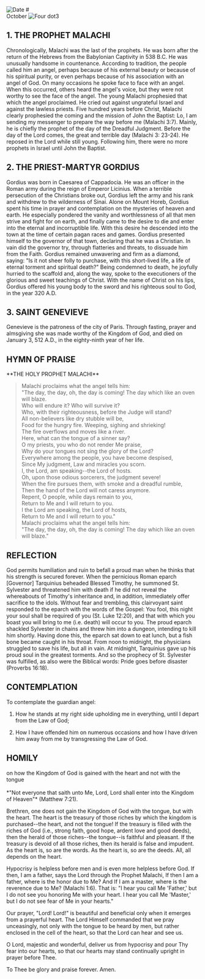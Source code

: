 
<Image src="/title-imprint.png" height={50} width={50} alt="Date" className="title-imprint"/>
# <div id="date">October <Image className="four-dot" src="/four-dot.png" height={15} width={15} alt="Four dot" />3</div>

## 1. THE PROPHET MALACHI

Chronologically, Malachi was the last of the prophets. He was born after the return of the Hebrews from the Babylonian Captivity in 538 B.C. He was unusually handsome in countenance. According to tradition, the people called him an angel, perhaps because of his external beauty or because of his spiritual purity, or even perhaps because of his association with an angel of God. On many occasions he spoke face to face with an angel. When this occurred, others heard the angel's voice, but they were not worthy to see the face of the angel. The young Malachi prophesied that which the angel proclaimed. He cried out against ungrateful Israel and against the lawless priests. Five hundred years before Christ, Malachi clearly prophesied the coming and the mission of John the Baptist: Lo, I am sending my messenger to prepare the way before me (Malachi 3:7). Mainly, he is chiefly the prophet of the day of the Dreadful Judgment. Before the day of the Lord comes, the great and terrible day (Malachi 3: 23-24). He reposed in the Lord while still young. Following him, there were no more prophets in Israel until John the Baptist.

## 2. THE PRIEST-MARTYR GORDIUS

Gordius was born in Caesarea of Cappadocia. He was an officer in the Roman army during the reign of Emperor Licinius. When a terrible persecution of the Christians broke out, Gordius left the army and his rank and withdrew to the wilderness of Sinai. Alone on Mount Horeb, Gordius spent his time in prayer and contemplation on the mysteries of heaven and earth. He especially pondered the vanity and  worthlessness of all that men strive and fight for on earth, and finally came to the desire to die and enter into the eternal and incorruptible life. With this desire he descended into the town at the time of certain pagan races and games. Gordius presented himself to the governor of that town, declaring that he was a Christian. In vain did the governor try, through flatteries and threats, to dissuade him from the Faith. Gordius remained unwavering and firm as a diamond, saying: "Is it not sheer folly to purchase, with this short-lived life, a life of eternal torment and spiritual death?" Being condemned to death, he joyfully hurried to the scaffold and, along the way, spoke to the executioners of the glorious and sweet teachings of Christ. With the name of Christ on his lips, Gordius offered his young body to the sword and his righteous soul to God, in the year 320 A.D.

## 3. SAINT GENEVIEVE

Genevieve is the patroness of the city of Paris. Through fasting, prayer and almsgiving she was made worthy of the Kingdom of God, and died on January 3, 512 A.D., in the eighty-ninth year of her life.


## HYMN OF PRAISE
<div style={{textAlign:'center'}}>
**THE HOLY PROPHET MALACHI**
</div>

>Malachi proclaims what the angel tells him:  
"The day, the day, oh, the day is coming! The day which like an oven will blaze.  
Who will endure it? Who will survive it?  
Who, with their righteousness, before the Judge will stand?  
All non-believers like dry stubble will be,  
Food for the hungry fire. Weeping, sighing and shrieking!  
The fire overflows and moves like a river.  
Here, what can the tongue of a sinner say?  
O my priests, you who do not render Me praise,  
Why do your tongues not sing the glory of the Lord?  
Everywhere among the people, you have become despised,  
Since My judgment, Law and miracles you scorn.  
I, the Lord, am speaking--the Lord of hosts.  
Oh, upon those odious sorcerers, the judgment severe!  
When the fire pursues them, with smoke and a dreadful rumble,  
Then the hand of the Lord will not caress anymore.  
Repent, O people, while days remain to you,  
Return to Me and I will return to you.  
I the Lord am speaking, the Lord of hosts,  
Return to Me and I will return to you."  
Malachi proclaims what the angel tells him:  
"The day, the day, oh, the day is coming! The day which like an oven will blaze."  


## REFLECTION

God permits humiliation and ruin to befall a proud man when he thinks that his strength is secured forever. When the pernicious Roman eparch [Governor] Tarquinius beheaded Blessed Timothy, he summoned St. Sylvester and threatened him with death if he did not reveal the whereabouts of Timothy's inheritance and, in addition, immediately offer sacrifice to the idols. Without fear and trembling, this clairvoyant saint responded to the eparch with the words of the Gospel: You fool, this night your soul shall be required of you (St. Luke 12:20), and that with which you boast you will bring to me (i.e. death) will occur to you. The proud eparch shackled Sylvester in chains and threw him into a dungeon, intending to kill him shortly. Having done this, the eparch sat down to eat lunch, but a fish bone became caught in his throat. From noon to midnight, the physicians struggled to save his life, but all in vain. At midnight, Tarquinius gave up his proud soul in the greatest torments. And so the prophecy of St. Sylvester was fulfilled, as also were the Biblical words: Pride goes before disaster (Proverbs 16:18).


## CONTEMPLATION

To contemplate the guardian angel:

1. How he stands at my right side upholding me in everything, until I depart from the Law of God;

2. How I have offended him on numerous occasions and how I have driven him away from me by transgressing the Law of God.


## HOMILY
<div style={{textAlign:'center'}}>
on how the Kingdom of God is gained with the heart and not with the tongue
</div>
<br />
<div style={{textAlign:'right'}}>
*"Not everyone that saith unto Me, Lord, Lord shall enter into the Kingdom of Heaven"* (Matthew 7:21).
</div>

Brethren, one does not gain the Kingdom of God with the tongue, but with the heart. The heart is the treasury of those riches by which the kingdom is purchased--the heart, and not the tongue! If the treasury is filled with the riches of God (i.e., strong faith, good hope, ardent love and good deeds), then the herald of those riches--the tongue--is faithful and pleasant. If the treasury is devoid of all those riches, then its herald is false and impudent. As the heart is, so are the words. As the heart is, so are the deeds. All, all depends on the heart.

Hypocrisy is helpless before men and is even more helpless before God. If then, I am a father, says the Lord through the Prophet Malachi, If then I am a father, where is the honor due to Me? And If I am a master, where is the reverence due to Me? (Malachi 1:6). That is: "I hear you call Me 'Father,' but I do not see you honoring Me with your heart. I hear you call Me 'Master,' but I do not see fear of Me in your hearts."

Our prayer, "Lord! Lord!" is beautiful and beneficial only when it emerges from a prayerful heart. The Lord Himself commanded that we pray unceasingly, not only with the tongue to be heard by men, but rather enclosed in the cell of the heart, so that the Lord can hear and see us.

O Lord, majestic and wonderful, deliver us from hypocrisy and pour Thy fear into our hearts, so that our hearts may stand continually upright in prayer before Thee.

To Thee be glory and praise forever. Amen.